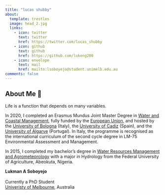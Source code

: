 ```yaml
---
title: "lucas shubby"
about:
  template: trestles
  image: head_2.jpg
  links:
    - icon: twitter
      text: twitter
      href: https://twitter.com/lucas_shubby
    - icon: github
      text: github
      href: https://github.com/lukeng200
    - icon: envelope
      text: mail
      href: mailto:lsoboyejo@student.unimelb.edu.au
comments: false
---
```

<div class="col-md-8"> <h2 class="featurette-heading">About Me 💜 </h2> <p class="lead">
  
Life is a function that depends on many variables.

In 2020, I completed an Erasmus Mundus Joint Master Degree in <a href = "https://wacoma.unibo.it/promotion_dissemination.php"> Water and Coastal Management</a>, fully funded by the <a href = "https://erasmus-plus.ec.europa.eu/opportunities/opportunities-for-individuals/students/erasmus-mundus-joint-masters-scholarships"> European Union</a>, and hosted by the <a href = "https://corsi.unibo.it/2cycle/wacoma"> University of Bologna</a> (Italy), the <a href = "https://ccmaryambientales.uca.es/water-and-coastal-management-wacoma/"> University of Cadiz</a> (Spain), and the <a href = "https://www.ualg.pt/en/erasmus-mundus"> University of Algarve</a> (Portugal). In Italy, the programme is recognised as the international curriculum of the second cycle degree in LM-75 Environmental Assessment and Management</a>. 

In 2015, I completed my bachelor's degree in <a href = "https://funaab.edu.ng/section/water-resources-management-and-agricultural-meteorology/"> Water Resources Management and Agrometeorology</a> with a major in Hydrology from the Federal University of Agriculture, Abeokuta, Nigeria.</a>

<div class="about-link-text">
**Lukman&nbsp;A&nbsp;Soboyejo** <br><br/> Currently a PhD Student <br> [Univeristy of Melbourne](https://ecosystemforest.unimelb.edu.au/research), Australia
</div>
